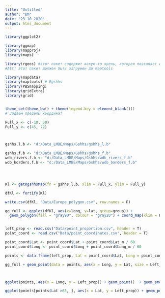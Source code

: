 ```yaml
---
title: "Untitled"
author: "ВМ"
date: "23 10 2020"
output: html_document
---
```


```r
library(ggplot2)

library(ggmap)
library(mapproj)
library(maps)

library(rgeos) #этот пакет содержит какую-то хрень, которая позволяет обойти проблему пр чтении фалов средсвами maptools. 
#Att! Этот пакет должен быть загружен до maptools

library(mapdata)
library(maptools) # Rgshhs
library(PBSmapping)
library(gridExtra)
library(grid)


theme_set(theme_bw() + theme(legend.key = element_blank()))
# Задаем пределы координат

Full_x <- c(-10, 50)
Full_y <- c(45, 72)



gshhs.l.b <- "d:/Data_LMBE/Maps/Gshhs/gshhs_l.b"

gshhs.f.b <- "d:/Data_LMBE/Maps/Gshhs/gshhs_f.b"
wdb_rivers.f.b <- "d:/Data_LMBE/Maps/Gshhs/wdb_rivers_f.b"
wdb_borders.f.b <- "d:/Data_LMBE/Maps/Gshhs/wdb_borders_f.b"




Kl <- getRgshhsMap(fn = gshhs.l.b, xlim = Full_x, ylim = Full_y)

dfKl <- fortify(Kl)

write.csv(dfKl, "Data/Europe_polygon.csv", row.names = F)

gg_full <- ggplot(dfKl, aes(x=long, y=lat, group=group)) +
  geom_polygon(fill = "gray90", colour = "gray20") + coord_map(xlim = Full_x, ylim = Full_y) + theme_bw() +  theme(axis.title.x =element_blank(),  axis.title.y= element_blank(), plot.background = element_rect(fill = "white"), panel.grid = element_blank()) + theme(axis.text.x =element_blank(), axis.text.y= element_blank()) + theme(axis.ticks = element_blank()) 



```




```r
left_prop <- read.csv("Data/point_proportion.csv", header = T)
point_coord <- read.csv("Data/point_coordinates.csv", header = T)

point_coord$Lat <- point_coord$Lat + point_coord$Lat_m / 60 
point_coord$Long <- point_coord$Long + point_coord$Long_m / 60

points <- data.frame(left_prop, Lat = point_coord$Lat, Long = point_coord$Long)

gg_full + geom_point(data = points, aes(x = Long, y = Lat, size = Left_prop, group = 1), shape = 21, fill = "blue")+ scale_size_continuous(breaks = seq(0, 50, 5))



ggplot(points, aes(x = Long, y = Left_prop)) + geom_point()  + geom_smooth() 

ggplot(points[points$Lat >65, ], aes(x = Lat, y = Left_prop)) + geom_point() + geom_smooth(method= "lm")


```

